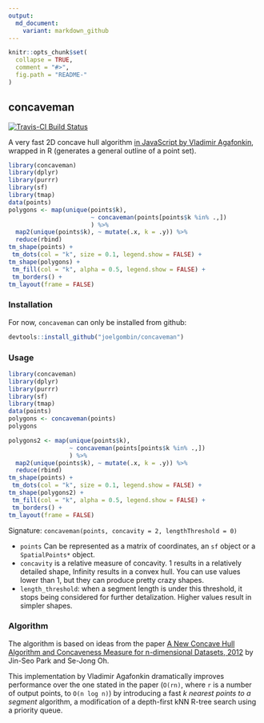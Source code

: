 ```yaml
---
output:
  md_document:
    variant: markdown_github
---
```


<!-- README.md is generated from README.Rmd. Please edit that file -->

```r
knitr::opts_chunk$set(
  collapse = TRUE,
  comment = "#>",
  fig.path = "README-"
)
```

##  concaveman

[![Travis-CI Build Status](https://travis-ci.org/joelgombin/concaveman.svg?branch=master)](https://travis-ci.org/joelgombin/concaveman)

A very fast 2D concave hull algorithm [in JavaScript by Vladimir Agafonkin](https://github.com/mapbox/concaveman), wrapped in R (generates a general outline of a point set).

```r
library(concaveman)
library(dplyr)
library(purrr)
library(sf)
library(tmap)
data(points)
polygons <- map(unique(points$k),
                       ~ concaveman(points[points$k %in% .,])
                       ) %>% 
  map2(unique(points$k), ~ mutate(.x, k = .y)) %>% 
  reduce(rbind)
tm_shape(points) +
 tm_dots(col = "k", size = 0.1, legend.show = FALSE) +
tm_shape(polygons) +
 tm_fill(col = "k", alpha = 0.5, legend.show = FALSE) +
 tm_borders() +
tm_layout(frame = FALSE)

```

### Installation

For now, `concaveman` can only be installed from github:


```r
devtools::install_github("joelgombin/concaveman")
```

### Usage

```r
library(concaveman)
library(dplyr)
library(purrr)
library(sf)
library(tmap)
data(points)
polygons <- concaveman(points)
polygons

polygons2 <- map(unique(points$k),
                 ~ concaveman(points[points$k %in% .,])
                 ) %>% 
  map2(unique(points$k), ~ mutate(.x, k = .y)) %>% 
  reduce(rbind)
tm_shape(points) +
 tm_dots(col = "k", size = 0.1, legend.show = FALSE) +
tm_shape(polygons2) +
 tm_fill(col = "k", alpha = 0.5, legend.show = FALSE) +
 tm_borders() +
tm_layout(frame = FALSE)


```

Signature: `concaveman(points, concavity = 2, lengthThreshold = 0)`

- `points` Can be represented as a matrix of coordinates, an `sf` object or a `SpatialPoints*` object.
- `concavity` is a relative measure of concavity. 1 results in a relatively detailed shape, Infinity results in a convex hull. You can use values lower than 1, but they can produce pretty crazy shapes.
- `length_threshold`: when a segment length is under this threshold, it stops being considered for further detalization. Higher values result in simpler shapes.

### Algorithm 

The algorithm is based on ideas from the paper [A New Concave Hull Algorithm and Concaveness Measure for n-dimensional Datasets, 2012](http://www.iis.sinica.edu.tw/page/jise/2012/201205_10.pdf) by Jin-Seo Park and Se-Jong Oh.

This implementation by Vladimir Agafonkin dramatically improves performance over the one stated in the paper (`O(rn)`, where `r` is a number of output points, to `O(n log n)`) by introducing a fast *k nearest points to a segment* algorithm, a modification of a depth-first kNN R-tree search using a priority queue.
